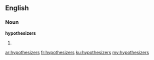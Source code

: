 ==English==

===Noun===
'''hypothesizers'''

# {{plural of|[[hypothesizer]]}}

[[ar:hypothesizers]]
[[fr:hypothesizers]]
[[ku:hypothesizers]]
[[my:hypothesizers]]